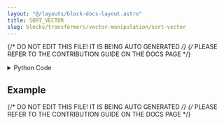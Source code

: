 ```yaml
---
layout: "@/layouts/block-docs-layout.astro"
title: SORT_VECTOR
slug: blocks/transformers/vector-manipulation/sort-vector
---
```


{/* DO NOT EDIT THIS FILE! IT IS BEING AUTO GENERATED */}
{/* PLEASE REFER TO THE CONTRIBUTION GUIDE ON THE DOCS PAGE */}


<PythonDocsDisplay docstring={docstring} />
<details>
<summary>Python Code</summary>

```python
from flojoy import flojoy, Vector


@flojoy
def SORT_VECTOR(
    default: Vector,
    reverse: bool = False,
) -> Vector:
    """The SORT_VECTOR node returns the input Vector that is sorted

    Inputs
    ------
    default : Vector
        The input vector

    Parameters
    ----------
    reverse : bool
        If False, sort in ascending order. If True, descending order.

    Returns
    -------
    Vector
        Sorted input vector
    """
    return Vector(v=sorted(default.v, reverse=reverse))

```

[Find this Flojoy Block on GitHub](https://github.com/flojoy-ai/blocks/blob/main/blocks/TRANSFORMERS/VECTOR_MANIPULATION/SORT_VECTOR/SORT_VECTOR.py)

</details>

## Example


<GetHelpWidget />


<AppDisplay app={app} blockName="SORT_VECTOR" client:visible />


<Example />

{/* DO NOT EDIT THIS FILE! IT IS BEING AUTO GENERATED */}
{/* PLEASE REFER TO THE CONTRIBUTION GUIDE ON THE DOCS PAGE */}
